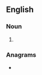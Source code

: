 ==English==

===Noun===
{{head|en|noun plural form}}

# {{plural of|perhydrate|lang=en}}

===Anagrams===
* {{anagrams|en|prehydrates}}